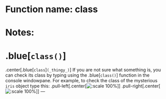 # Function name: class
# Notes:
# .blue[`class()`]
.center[.blue[`class`]`(_thingy_)`]
If you are not sure what something is, you can check its class by typing using the .blue[`class()`] function in the console windowpane. For example, to check the class of the mysterious `iris` object type this:
.pull-left[.center[![:scale 100%](images/class1.jpg)]]
.pull-right[.center[![:scale 100%](images/class2.jpg)]]
---
